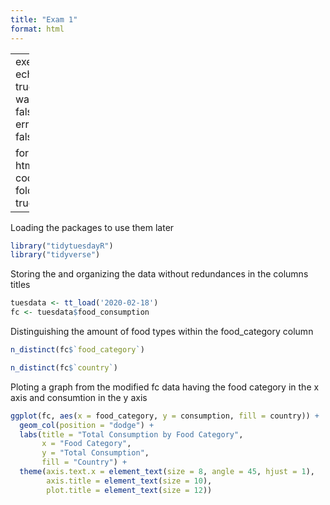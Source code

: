```yaml
---
title: "Exam 1"
format: html
---
```


---
execute:
  echo: true
  warning: false
  error: false

format:
  html:
    code-fold: true
---

Loading the packages to use them later

```R
library("tidytuesdayR")
library("tidyverse")
```

Storing the and organizing the data without redundances in the columns titles

```R
tuesdata <- tt_load('2020-02-18')
fc <- tuesdata$food_consumption
```

Distinguishing the amount of food types within the food_category column

```R
n_distinct(fc$`food_category`)

n_distinct(fc$`country`)
```

Ploting a graph from the modified fc data having the food category in the x axis and consumtion in the y axis

```R

ggplot(fc, aes(x = food_category, y = consumption, fill = country)) + 
  geom_col(position = "dodge") +  
  labs(title = "Total Consumption by Food Category",  
       x = "Food Category", 
       y = "Total Consumption",
       fill = "Country") +  
  theme(axis.text.x = element_text(size = 8, angle = 45, hjust = 1),
        axis.title = element_text(size = 10),
        plot.title = element_text(size = 12))
```


